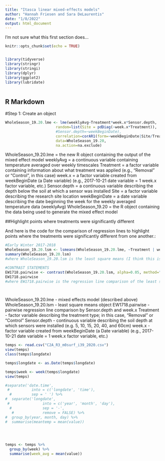 ```yaml
---
title: "Itasca linear mixed-effects models"
author: "Hannah Friesen and Sara DeLaurentis"
date: "1/8/2022"
output: html_document
---
```



I'm not sure what this first section does...
```r
knitr::opts_chunk$set(echo = TRUE)


library(tidyverse)
library(stringr)
library(stringi)
library(dplyr)
library(ggplot2)
library(lubridate)



```

## R Markdown
#Step 1: Create an object

```r

WholeSeason_19.20.lme <- lme(weeklyAvg~Treatment*week.x*Sensor.depth,
                       random=list(Site = pdDiag(~week.x*Treatment)),
                       #Sensor.depth=~weekBeginDate),
                       correlation=corAR1(form=~weekBeginDate|Site/Treatment/Sensor.depth),
                       data=WholeSeason_19.20,
                       na.action=na.exclude) 


```
WholeSeason_19.20.lme = the new R object containing the output of the mixed effect model
weeklyAvg = a continuous variable containing temperature averaged over weekly timescales
Treatment = a factor variable containing information about what treatment was applied (e.g., "Removal" or "Control", in this case)
week.x = a factor variable created from weekBeginDate (a Date variable) (e.g., 2017-10-21 date variable = 1 week.x factor variable, etc.)
Sensor.depth = a continuous variable describing the depth below the soil at which a sensor was installed
Site = a factor variable describing the research site location
weekBeginDate = a date variable describing the date beginning the week for the weekly averaged temperature data (weeklyAvg)
WholeSeason_19.20 = the R object containing the data being used to generate the mixed effect model


##Highlight points where treatments were significantly different

And here is the code for the comparison of regression lines to highlight points where the treatments were significantly different from one another.:

```r
#Early Winter 2017-2018
WholeSeason_19.20.lsm <- lsmeans(WholeSeason_19.20.lme, ~Treatment | week.x | Sensor.depth)
summary(WholeSeason_19.20.lsm)
#where WholeSeason_19.20.lsm is the least square means (I think this is now emmeans - should work the same) object of the mixed effects model WholeSeason_19.20.lme, with Treatment as a function of week.x as a function of Sensor.depth (variables described below)

#CONTRAST STATEMENTS
EW1718.pairwise <- contrast(WholeSeason_19.20.lsm, alpha=0.05, method="revpairwise", by=c("Sensor.depth","week.x"))
EW1718.pairwise
#where EW1718.pairwise is the regression line comparison of the least square means (WholeSeason_19.20.lsm) by Sensor.depth and week.x

 

```
WholeSeason_19.20.lme - mixed effects model (described above)
WholeSeason_19.20.lsm - least square means object
EW1718.pairwise - pairwise regression line comparison by Sensor.depth and week.x
Treatment - factor variable describing the treatment type; in this case, "Removal" or "Control"
Sensor.depth - continuous variable describing the soil depth at which sensors were installed (e.g. 5, 10, 15, 20, 40, and 60cm)
week.x - factor variable created from weekBeginDate (a Date variable) (e.g., 2017-10-21 date variable = 1 week.x factor variable, etc.)

```r
temps <- read.csv("C2A_R3_m0surf_i39_2020.csv")
view(temps)
class(temps$longdate)

temps$longdate <- as.Date(temps$longdate) 

temps$week <- week(temps$longdate)
view(temps)

#separate('date.time',
 #          into = c('longdate', 'time'),
  #         sep = ' ') %>% 
#  separate('longdate',
 #               into = c('year', 'month', 'day'),
  #              sep = '-',
   #             remove = FALSE) %>% 
#  group_by(year, month, day) %>% 
#  summarise(meantemp = mean(value)) 
  
  
  
  
temps <- temps %>%  
  group_by(week) %>%
  summarise(week_avg = mean(value))
  
  
```


```r

```
